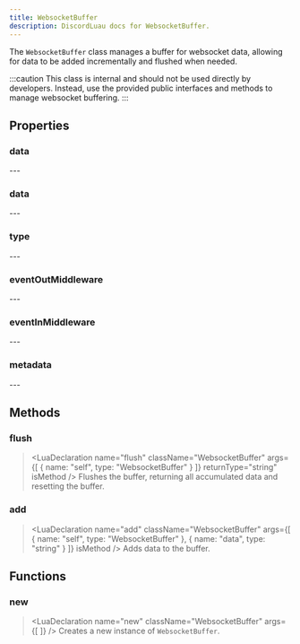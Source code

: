 ```yaml
---
title: WebsocketBuffer
description: DiscordLuau docs for WebsocketBuffer.
---
```

[//]: # (This file was automatically compiled through the Generator luau code under this repository)
[//]: # (if you want to edit the documentation of discord-luau, please write changes)
[//]: # (to the discord-luau repository itself, we extract the comments from discord-luau and translate)
[//]: # (them into markdown files that Nextra can interpret!)

[//]: # (----- DOCUMENT IMPORTS ----- )


[//]: # (----- DOCUMENT DESCRIPTION ----- )

The `WebsocketBuffer` class manages a buffer for websocket data, allowing for data to be added incrementally and flushed when needed.

:::caution
This class is internal and should not be used directly by developers. Instead, use the provided public interfaces and methods to manage websocket buffering.
:::

[//]: # (----- DOCUMENT PROPERTIES ----- )

## Properties

### data

<LuaProperty name="WebsocketBuffer.data" type="string" />
---
	
### data

<LuaProperty name="WebsocketBuffer.data" type="any" />
---
	
### type

<LuaProperty name="WebsocketBuffer.type" type="string" />
---
	
### eventOutMiddleware

<LuaProperty name="WebsocketBuffer.eventOutMiddleware" type="Network.EventOut" />
---
	
### eventInMiddleware

<LuaProperty name="WebsocketBuffer.eventInMiddleware" type="Network.EventIn" />
---
	
### metadata

<LuaProperty name="WebsocketBuffer.metadata" type="{ headers: { [string]: string }, attachments: { any }, }," />
---
	

[//]: # (----- DOCUMENT METHODS ----- )

## Methods

### flush

> <LuaDeclaration name="flush" className="WebsocketBuffer" args={[ { name: "self", type: "WebsocketBuffer" } ]} returnType="string" isMethod />
Flushes the buffer, returning all accumulated data and resetting the buffer.
### add

> <LuaDeclaration name="add" className="WebsocketBuffer" args={[ { name: "self", type: "WebsocketBuffer" }, { name: "data", type: "string" } ]} isMethod />
Adds data to the buffer.

[//]: # (----- DOCUMENT FUNCTIONS ----- )

## Functions

### new

> <LuaDeclaration name="new" className="WebsocketBuffer" args={[  ]} />
Creates a new instance of `WebsocketBuffer`.

